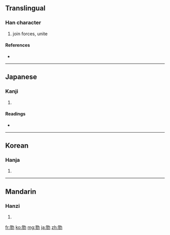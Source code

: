 ==Translingual==

===Han character===
{{Han char|rn=19|rad=力|as=11|sn=13|four=|canj=尸竹大尸 (SHKS)}}

# join forces, unite

====References====
* {{Han ref|kx=0148.420|dkj=02418|dj=0336.070|hdz=10379.120|uh=52E0|ud=21216}}

----

==Japanese==

===Kanji===
{{ja-kanji|grade=|rs=力11}}

# {{defn|Japanese}}

====Readings====
* {{ja-readings|on=[[りく]] (riku)|kun=[[あわせる]] (awaseru)}}

----

==Korean==

===Hanja===
{{ko-hanja|hangeul=륙|rv=ryuk|mr=ryuk}}

# {{defn|Korean}}

----

==Mandarin==

===Hanzi===
{{cmn-hanzi|pin=[[lù]] ([[lu4]])|wg=lu<sup>4</sup>}}

# {{defn|Mandarin}}

[[fr:勠]]
[[ko:勠]]
[[mg:勠]]
[[ja:勠]]
[[zh:勠]]